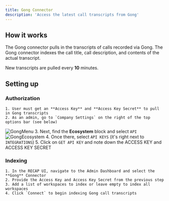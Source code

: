 ```yaml
---
title: Gong Connector
description: 'Access the latest call transcripts from Gong'
---
```


## How it works
The Gong connector pulls in the transcripts of calls recorded via Gong. The Gong connector indexes the
call title, call description, and contents of the actual transcript.

New transcripts are pulled every **10** minutes.


## Setting up
### Authorization
    1. User must get an **Access Key** and **Access Key Secret** to pull in Gong transcripts
    2. As an admin, go to `Company Settings` on the right of the top options bar (see below)
![GongMenu](/images/connectors/gong/GongMenu.png)
    3. Next, find the **Ecosystem** block and select `API`
![GongEcosystem](/images/connectors/gong/GongEcosystem.png)
    4. Once there, select `API KEYS` (it's right next to `INTEGRATIONS`)
    5. Click on `GET API KEY` and note down the ACCESS KEY and ACCESS KEY SECRET

### Indexing
    1. In the RECAP UI, navigate to the Admin Dashboard and select the **Gong** Connector
    2. Provide the Access Key and Access Key Secret from the previous step
    3. Add a list of workspaces to index or leave empty to index all workspaces
    4. Click `Connect` to begin indexing Gong call transcripts
